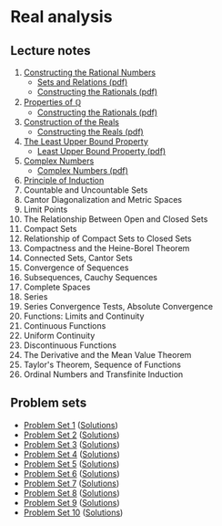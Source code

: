 # Real analysis

## Lecture notes
1. [Constructing the Rational Numbers](./l1)
    - <a href="/18.100/notes/1. Sets and Relations.pdf">Sets and Relations (pdf)</a>
    - <a href="/18.100/notes/2. Constructing the Rationals.pdf">Constructing the Rationals (pdf)</a>
2. [Properties of $\mathbb{Q}$](./l2)
    - <a href="/18.100/notes/2. Constructing the Rationals.pdf">Constructing the Rationals (pdf)</a>
3. [Construction of the Reals](./l3)
    - <a href="/18.100/notes/3. Constructing the Reals.pdf">Constructing the Reals (pdf)</a>
4. [The Least Upper Bound Property](./l4)
    - <a href="/18.100/notes/4. Least Upper Bound Property.pdf">Least Upper Bound Property (pdf)</a>
5. [Complex Numbers](./l5)
    - <a href="/18.100/notes/5. Complex Numbers.pdf">Complex Numbers (pdf)</a>
6. [Principle of Induction](./l6)
7. Countable and Uncountable Sets
8. Cantor Diagonalization and Metric Spaces
9. Limit Points
10. The Relationship Between Open and Closed Sets
11. Compact Sets
12. Relationship of Compact Sets to Closed Sets
13. Compactness and the Heine-Borel Theorem
14. Connected Sets, Cantor Sets
15. Convergence of Sequences
16. Subsequences, Cauchy Sequences
17. Complete Spaces
18. Series
19. Series Convergence Tests, Absolute Convergence
20. Functions: Limits and Continuity
21. Continuous Functions
22. Uniform Continuity
23. Discontinuous Functions
24. The Derivative and the Mean Value Theorem
25. Taylor's Theorem, Sequence of Functions
26. Ordinal Numbers and Transfinite Induction

## Problem sets
- [Problem Set 1](/18.100/ps1.pdf) ([Solutions](/18.100/ps1s.pdf))
- [Problem Set 2](/18.100/ps2.pdf) ([Solutions](/18.100/ps2s.pdf))
- [Problem Set 3](/18.100/ps3.pdf) ([Solutions](/18.100/ps3s.pdf))
- [Problem Set 4](/18.100/ps4.pdf) ([Solutions](/18.100/ps4s.pdf))
- [Problem Set 5](/18.100/ps5.pdf) ([Solutions](/18.100/ps5s.pdf))
- [Problem Set 6](/18.100/ps6.pdf) ([Solutions](/18.100/ps6s.pdf))
- [Problem Set 7](/18.100/ps7.pdf) ([Solutions](/18.100/ps7s.pdf))
- [Problem Set 8](/18.100/ps8.pdf) ([Solutions](/18.100/ps8s.pdf))
- [Problem Set 9](/18.100/ps9.pdf) ([Solutions](/18.100/ps9s.pdf))
- [Problem Set 10](/18.100/ps10.pdf) ([Solutions](/18.100/ps10s.pdf))